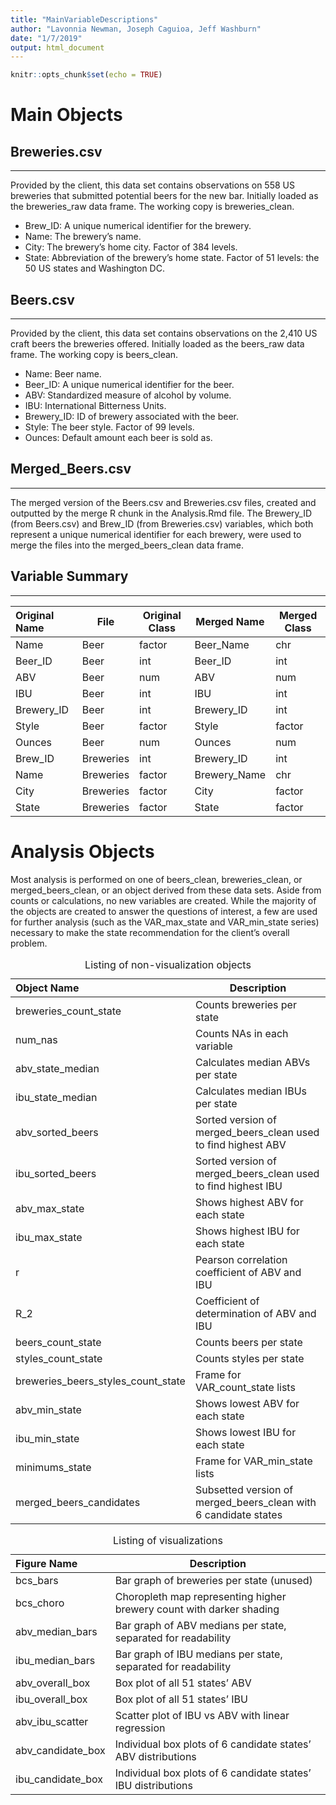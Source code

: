```yaml
---
title: "MainVariableDescriptions"
author: "Lavonnia Newman, Joseph Caguioa, Jeff Washburn"
date: "1/7/2019"
output: html_document
---
```


```r
knitr::opts_chunk$set(echo = TRUE)
```

# Main Objects

## Breweries.csv
***

Provided by the client, this data set contains observations on 558 US breweries that submitted potential beers for the new bar. Initially loaded as the breweries_raw data frame. The working copy is breweries_clean.

* Brew_ID: A unique numerical identifier for the brewery.
* Name: The brewery's name.
* City: The brewery's home city. Factor of 384 levels.
* State: Abbreviation of the brewery's home state. Factor of 51 levels: the 50 US states and Washington DC.

## Beers.csv
***

Provided by the client, this data set contains observations on the 2,410 US craft beers the breweries offered. Initially loaded as the beers_raw data frame. The working copy is beers_clean.

* Name: Beer name.
* Beer_ID: A unique numerical identifier for the beer.
* ABV: Standardized measure of alcohol by volume. 
* IBU: International Bitterness Units.
* Brewery_ID: ID of brewery associated with the beer.
* Style: The beer style. Factor of 99 levels.
* Ounces: Default amount each beer is sold as.

## Merged_Beers.csv
***

The merged version of the Beers.csv and Breweries.csv files, created and outputted by the merge R chunk in the Analysis.Rmd file. The Brewery_ID (from Beers.csv) and Brew_ID (from Breweries.csv) variables, which both represent a unique numerical identifier for each brewery, were used to merge the files into the merged_beers_clean data frame. 

## Variable Summary
***

Original Name   | File      | Original Class | Merged Name   | Merged Class
:-------------- | --------- | -------------- | ------------- | --------------
Name            | Beer      | factor         | Beer_Name     | chr
Beer_ID         | Beer      | int            | Beer_ID       | int
ABV             | Beer      | num            | ABV           | num
IBU             | Beer      | int            | IBU           | int
Brewery_ID      | Beer      | int            | Brewery_ID    | int
Style           | Beer      | factor         | Style         | factor
Ounces          | Beer      | num            | Ounces        | num
Brew_ID         | Breweries | int            | Brewery_ID    | int
Name            | Breweries | factor         | Brewery_Name  | chr
City            | Breweries | factor         | City          | factor
State           | Breweries | factor         | State         | factor

# Analysis Objects

Most analysis is performed on one of beers_clean, breweries_clean, or merged_beers_clean, or an object derived from these data sets. Aside from counts or calculations, no new variables are created. While the majority of the objects are created to answer the questions of interest, a few are used for further analysis (such as the VAR_max_state and VAR_min_state series) necessary to make the state recommendation for the client's overall problem. 

Object Name   | Description
:-------------|-------------------------------------------------------------------
breweries_count_state | Counts breweries per state
num_nas | Counts NAs in each variable
abv_state_median | Calculates median ABVs per state
ibu_state_median | Calculates median IBUs per state
abv_sorted_beers | Sorted version of merged_beers_clean used to find highest ABV
ibu_sorted_beers | Sorted version of merged_beers_clean used to find highest IBU
abv_max_state | Shows highest ABV for each state
ibu_max_state | Shows highest IBU for each state
r | Pearson correlation coefficient of ABV and IBU
R_2 | Coefficient of determination of ABV and IBU
beers_count_state | Counts beers per state
styles_count_state | Counts styles per state
breweries_beers_styles_count_state | Frame for VAR_count_state lists
abv_min_state | Shows lowest ABV for each state
ibu_min_state | Shows lowest IBU for each state
minimums_state | Frame for VAR_min_state lists
merged_beers_candidates | Subsetted version of merged_beers_clean with 6 candidate states

Table: Listing of non-visualization objects

Figure Name   | Description
:-------------|------------------------------------------------------------------
bcs_bars | Bar graph of breweries per state (unused)
bcs_choro | Choropleth map representing higher brewery count with darker shading
abv_median_bars | Bar graph of ABV medians per state, separated for readability
ibu_median_bars | Bar graph of IBU medians per state, separated for readability
abv_overall_box | Box plot of all 51 states' ABV 
ibu_overall_box | Box plot of all 51 states' IBU 
abv_ibu_scatter | Scatter plot of IBU vs ABV with linear regression
abv_candidate_box | Individual box plots of 6 candidate states' ABV distributions
ibu_candidate_box | Individual box plots of 6 candidate states' IBU distributions

Table: Listing of visualizations